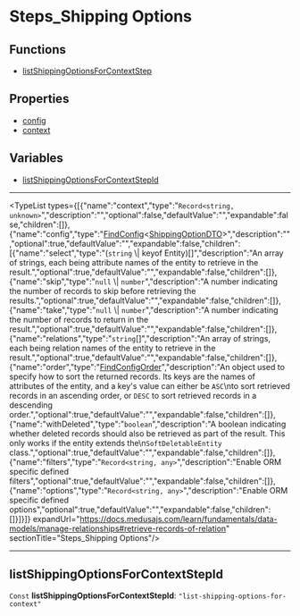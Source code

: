 
# Steps\_Shipping Options

## Functions

- [listShippingOptionsForContextStep](../functions/core_flows.listShippingOptionsForContextStep/page.mdx)

## Properties

- [config](../interfaces/core_flows.ListShippingOptionsForContextStepInput/page.mdx#config)
- [context](../interfaces/core_flows.ListShippingOptionsForContextStepInput/page.mdx#context)

## Variables

- [listShippingOptionsForContextStepId](../../modules/core_flows/page.mdx#listshippingoptionsforcontextstepid)

___

<TypeList types={[{"name":"context","type":"`Record<string, unknown>`","description":"","optional":false,"defaultValue":"","expandable":false,"children":[]},{"name":"config","type":"[FindConfig](../../medusa/interfaces/medusa.FindConfig/page.mdx)&#60;[ShippingOptionDTO](../../fulfillment/interfaces/fulfillment.ShippingOptionDTO/page.mdx)&#62;","description":"","optional":true,"defaultValue":"","expandable":false,"children":[{"name":"select","type":"(`string` \\| keyof Entity)[]","description":"An array of strings, each being attribute names of the entity to retrieve in the result.","optional":true,"defaultValue":"","expandable":false,"children":[]},{"name":"skip","type":"`null` \\| `number`","description":"A number indicating the number of records to skip before retrieving the results.","optional":true,"defaultValue":"","expandable":false,"children":[]},{"name":"take","type":"`null` \\| `number`","description":"A number indicating the number of records to return in the result.","optional":true,"defaultValue":"","expandable":false,"children":[]},{"name":"relations","type":"`string`[]","description":"An array of strings, each being relation names of the entity to retrieve in the result.","optional":true,"defaultValue":"","expandable":false,"children":[]},{"name":"order","type":"[FindConfigOrder](../../medusa/types/medusa.FindConfigOrder/page.mdx)","description":"An object used to specify how to sort the returned records. Its keys are the names of attributes of the entity, and a key's value can either be `ASC`\nto sort retrieved records in an ascending order, or `DESC` to sort retrieved records in a descending order.","optional":true,"defaultValue":"","expandable":false,"children":[]},{"name":"withDeleted","type":"`boolean`","description":"A boolean indicating whether deleted records should also be retrieved as part of the result. This only works if the entity extends the\n`SoftDeletableEntity` class.","optional":true,"defaultValue":"","expandable":false,"children":[]},{"name":"filters","type":"`Record<string, any>`","description":"Enable ORM specific defined filters","optional":true,"defaultValue":"","expandable":false,"children":[]},{"name":"options","type":"`Record<string, any>`","description":"Enable ORM specific defined options","optional":true,"defaultValue":"","expandable":false,"children":[]}]}]} expandUrl="https://docs.medusajs.com/learn/fundamentals/data-models/manage-relationships#retrieve-records-of-relation" sectionTitle="Steps_Shipping Options"/>

___

## listShippingOptionsForContextStepId

 `Const` **listShippingOptionsForContextStepId**: `"list-shipping-options-for-context"`

